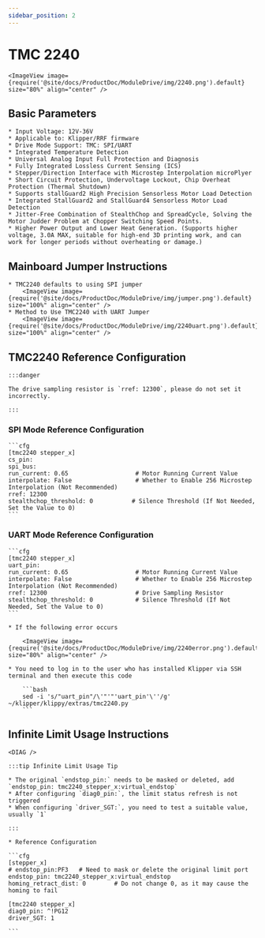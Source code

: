 ```yaml
---
sidebar_position: 2
---
```








# TMC 2240

    <ImageView image={require('@site/docs/ProductDoc/ModuleDrive/img/2240.png').default} size="80%" align="center" />

## Basic Parameters

    * Input Voltage: 12V-36V
    * Applicable to: Klipper/RRF firmware
    * Drive Mode Support: TMC: SPI/UART
    * Integrated Temperature Detection
    * Universal Analog Input Full Protection and Diagnosis
    * Fully Integrated Lossless Current Sensing (ICS)
    * Stepper/Direction Interface with Microstep Interpolation microPlyer
    * Short Circuit Protection, Undervoltage Lockout, Chip Overheat Protection (Thermal Shutdown)
    * Supports stallGuard2 High Precision Sensorless Motor Load Detection
    * Integrated StallGuard2 and StallGuard4 Sensorless Motor Load Detection
    * Jitter-Free Combination of StealthChop and SpreadCycle, Solving the Motor Judder Problem at Chopper Switching Speed Points.
    * Higher Power Output and Lower Heat Generation. (Supports higher voltage, 3.0A MAX, suitable for high-end 3D printing work, and can work for longer periods without overheating or damage.)

## Mainboard Jumper Instructions

    * TMC2240 defaults to using SPI jumper
        <ImageView image={require('@site/docs/ProductDoc/ModuleDrive/img/jumper.png').default} size="100%" align="center" />
    * Method to Use TMC2240 with UART Jumper
        <ImageView image={require('@site/docs/ProductDoc/ModuleDrive/img/2240uart.png').default} size="100%" align="center" />

## TMC2240 Reference Configuration

    :::danger

    The drive sampling resistor is `rref: 12300`, please do not set it incorrectly.

    :::

### SPI Mode Reference Configuration

    ```cfg
    [tmc2240 stepper_x]
    cs_pin: 
    spi_bus: 
    run_current: 0.65                   # Motor Running Current Value
    interpolate: False                  # Whether to Enable 256 Microstep Interpolation (Not Recommended)
    rref: 12300
    stealthchop_threshold: 0           # Silence Threshold (If Not Needed, Set the Value to 0)
    ```

### UART Mode Reference Configuration

    ```cfg
    [tmc2240 stepper_x]
    uart_pin:
    run_current: 0.65                   # Motor Running Current Value
    interpolate: False                  # Whether to Enable 256 Microstep Interpolation (Not Recommended)
    rref: 12300                         # Drive Sampling Resistor
    stealthchop_threshold: 0            # Silence Threshold (If Not Needed, Set the Value to 0)
    ```

    * If the following error occurs
    
        <ImageView image={require('@site/docs/ProductDoc/ModuleDrive/img/2240error.png').default} size="80%" align="center" />

    * You need to log in to the user who has installed Klipper via SSH terminal and then execute this code

        ```bash
        sed -i 's/"uart_pin"/\'"'"'uart_pin'\''/g' ~/klipper/klippy/extras/tmc2240.py
        ```

## Infinite Limit Usage Instructions

    <DIAG />

    :::tip Infinite Limit Usage Tip

    * The original `endstop_pin:` needs to be masked or deleted, add `endstop_pin: tmc2240_stepper_x:virtual_endstop`
    * After configuring `diag0_pin:`, the limit status refresh is not triggered
    * When configuring `driver_SGT:`, you need to test a suitable value, usually `1`

    :::

    * Reference Configuration

    ```cfg
    [stepper_x]
    # endstop_pin:PF3   # Need to mask or delete the original limit port
    endstop_pin: tmc2240_stepper_x:virtual_endstop
    homing_retract_dist: 0        # Do not change 0, as it may cause the homing to fail

    [tmc2240 stepper_x]
    diag0_pin: ^!PG12
    driver_SGT: 1

    ```